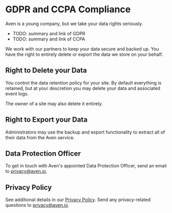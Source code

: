 # GDPR and CCPA Compliance

Aven is a young company, but we take your data rights seriously.

- TODO: summary and link of GDPR
- TODO: summary and link of CCPA

We work with our partners to keep your data secure and backed up. You have the right to entirely delete or export the data we store on your behalf.

## Right to Delete your Data

You control the data retention policy for your site. By default everything is retained, but at your descretion you may delete your data and associated event logs.

The owner of a site may also delete it entirely.

## Right to Export your Data

Administrators may use the backup and export functionality to extract all of their data from the Aven service.

## Data Protection Officer

To get in touch with Aven's appointed Data Protection Officer, send an email to [privacy@aven.io](privacy@aven.io).

## Privacy Policy

See additional details in our [Privacy Policy](/privacy-policy). Send any privacy-related questions to [privacy@aven.io](privacy@aven.io).
